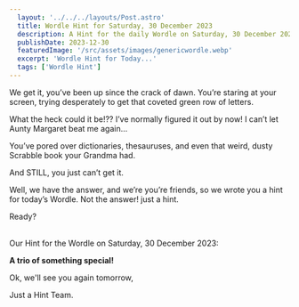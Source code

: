 ```yaml
---
  layout: '../../../layouts/Post.astro'
  title: Wordle Hint for Saturday, 30 December 2023
  description: A Hint for the daily Wordle on Saturday, 30 December 2023
  publishDate: 2023-12-30
  featuredImage: '/src/assets/images/genericwordle.webp'
  excerpt: 'Wordle Hint for Today...'
  tags: ['Wordle Hint']
---
```


  We get it, you’ve been up since the crack of dawn. You’re staring at your screen, trying desperately to get that coveted green row of letters. 

  What the heck could it be!??
  I’ve normally figured it out by now!
  I can’t let Aunty Margaret beat me again… 

  You’ve pored over dictionaries, thesauruses, and even that weird, dusty Scrabble book your Grandma had.

  And STILL, you just can’t get it. 

  Well, we have the answer, and we’re you’re friends, so we wrote you a hint for today’s Wordle.
  Not the answer! just a hint. 

  Ready?<br /><br />

  Our Hint for the Wordle on Saturday, 30 December 2023:

  **A trio of something special!**

  Ok, we'll see you again tomorrow, 

  Just a Hint Team.
  
